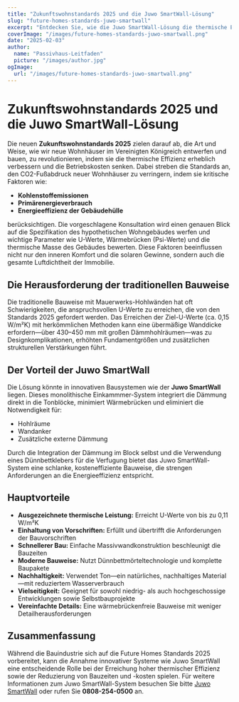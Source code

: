 ```yaml
---
title: "Zukunftswohnstandards 2025 und die Juwo SmartWall-Lösung"
slug: "future-homes-standards-juwo-smartwall"
excerpt: "Entdecken Sie, wie die Juwo SmartWall-Lösung die thermische Effizienz und die Bauvorschriften für zukünftige Wohnhäuser revolutioniert."
coverImage: "/images/future-homes-standards-juwo-smartwall.png"
date: "2025-02-03"
author:
  name: "Passivhaus-Leitfaden"
  picture: "/images/author.jpg"
ogImage:
  url: "/images/future-homes-standards-juwo-smartwall.png"
---
```


# Zukunftswohnstandards 2025 und die Juwo SmartWall-Lösung

Die neuen **Zukunftswohnstandards 2025** zielen darauf ab, die Art und Weise, wie wir neue Wohnhäuser im Vereinigten Königreich entwerfen und bauen, zu revolutionieren, indem sie die thermische Effizienz erheblich verbessern und die Betriebskosten senken. Dabei streben die Standards an, den CO2-Fußabdruck neuer Wohnhäuser zu verringern, indem sie kritische Faktoren wie:

- **Kohlenstoffemissionen**
- **Primärenergieverbrauch**
- **Energieeffizienz der Gebäudehülle**

berücksichtigen. Die vorgeschlagene Konsultation wird einen genauen Blick auf die Spezifikation des hypothetischen Wohngebäudes werfen und wichtige Parameter wie U-Werte, Wärmebrücken (Psi-Werte) und die thermische Masse des Gebäudes bewerten. Diese Faktoren beeinflussen nicht nur den inneren Komfort und die solaren Gewinne, sondern auch die gesamte Luftdichtheit der Immobilie.

## Die Herausforderung der traditionellen Bauweise

Die traditionelle Bauweise mit Mauerwerks-Hohlwänden hat oft Schwierigkeiten, die anspruchsvollen U-Werte zu erreichen, die von den Standards 2025 gefordert werden. Das Erreichen der Ziel-U-Werte (ca. 0,15 W/m²K) mit herkömmlichen Methoden kann eine übermäßige Wanddicke erfordern—über 430–450 mm mit großen Dämmhohlräumen—was zu Designkomplikationen, erhöhten Fundamentgrößen und zusätzlichen strukturellen Verstärkungen führt.

## Der Vorteil der Juwo SmartWall

Die Lösung könnte in innovativen Bausystemen wie der **Juwo SmartWall** liegen. Dieses monolithische Einkammmer-System integriert die Dämmung direkt in die Tonblöcke, minimiert Wärmebrücken und eliminiert die Notwendigkeit für:

- Hohlräume
- Wandanker
- Zusätzliche externe Dämmung

Durch die Integration der Dämmung im Block selbst und die Verwendung eines Dünnbettklebers für die Verfugung bietet das Juwo SmartWall-System eine schlanke, kosteneffiziente Bauweise, die strengen Anforderungen an die Energieeffizienz entspricht.

## Hauptvorteile

- **Ausgezeichnete thermische Leistung:** Erreicht U-Werte von bis zu 0,11 W/m²K
- **Einhaltung von Vorschriften:** Erfüllt und übertrifft die Anforderungen der Bauvorschriften
- **Schnellerer Bau:** Einfache Massivwandkonstruktion beschleunigt die Bauzeiten
- **Moderne Bauweise:** Nutzt Dünnbettmörteltechnologie und komplette Baupakete
- **Nachhaltigkeit:** Verwendet Ton—ein natürliches, nachhaltiges Material—mit reduziertem Wasserverbrauch
- **Vielseitigkeit:** Geeignet für sowohl niedrig- als auch hochgeschossige Entwicklungen sowie Selbstbauprojekte
- **Vereinfachte Details:** Eine wärmebrückenfreie Bauweise mit weniger Detailherausforderungen

## Zusammenfassung

Während die Bauindustrie sich auf die Future Homes Standards 2025 vorbereitet, kann die Annahme innovativer Systeme wie Juwo SmartWall eine entscheidende Rolle bei der Erreichung hoher thermischer Effizienz sowie der Reduzierung von Bauzeiten und -kosten spielen. Für weitere Informationen zum Juwo SmartWall-System besuchen Sie bitte [Juwo SmartWall](http://www.Juwo-SmartWall.co.uk) oder rufen Sie **0808-254-0500** an.